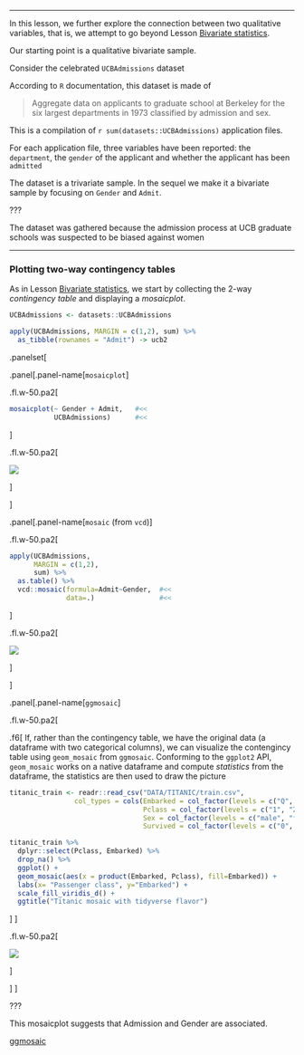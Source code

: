 
---

In this lesson, we further explore the connection between two qualitative variables, that is,
we attempt to go beyond Lesson [Bivariate statistics](#biv).

Our starting point is a qualitative
bivariate sample.

Consider the  celebrated `UCBAdmissions` dataset

According to `R` documentation,
this dataset is made of

> Aggregate data on applicants to graduate school at Berkeley for the six largest departments in 1973 classified by admission and sex.

This is a compilation of `r sum(datasets::UCBAdmissions)` application files.

For each application file,
three variables have been reported: the `department`, the `gender` of the applicant and whether
the applicant has been `admitted`

The dataset is a trivariate sample. In the sequel we make it
a bivariate sample by focusing on `Gender`  and `Admit`.

???

The dataset was gathered because
the admission process at UCB graduate schools was suspected to be biased against women


---

### Plotting two-way contingency tables

As in Lesson [Bivariate statistics](#biv), we start by collecting the 2-way _contingency table_ and
displaying a _mosaicplot_.

```r
UCBAdmissions <- datasets::UCBAdmissions

apply(UCBAdmissions, MARGIN = c(1,2), sum) %>%
  as_tibble(rownames = "Admit") -> ucb2
```

.panelset[

.panel[.panel-name[`mosaicplot`]

.fl.w-50.pa2[

```r
mosaicplot(~ Gender + Admit,   #<<
           UCBAdmissions)      #<<
```

]

.fl.w-50.pa2[

![](`r knitr::fig_chunk("mosaic1", "png")`)

]

]

.panel[.panel-name[`mosaic` (from `vcd`)]


.fl.w-50.pa2[

```r
apply(UCBAdmissions,
      MARGIN = c(1,2),
      sum) %>%
  as.table() %>%
  vcd::mosaic(formula=Admit~Gender,  #<<
              data=.)                #<<
```
]

.fl.w-50.pa2[

![](`r knitr::fig_chunk("mosaic2", "png")`)

]

]

.panel[.panel-name[`ggmosaic`]

.fl.w-50.pa2[

.f6[
If, rather than the contingency table,  we have the original data (a dataframe
with two categorical columns), we can visualize the contengincy table using
`geom_mosaic` from `ggmosaic`. Conforming to the `ggplot2` API, `geom_mosaic`
works on a native dataframe and compute _statistics_ from the dataframe, the
statistics are then used to draw the picture

```r
titanic_train <- readr::read_csv("DATA/TITANIC/train.csv",
                col_types = cols(Embarked = col_factor(levels = c("Q", "C", "S")),
                                 Pclass = col_factor(levels = c("1", "2", "3")),
                                 Sex = col_factor(levels = c("male", "female")),
                                 Survived = col_factor(levels = c("0", "1"))))
```

```r
titanic_train %>%
  dplyr::select(Pclass, Embarked) %>%
  drop_na() %>%
  ggplot() +
  geom_mosaic(aes(x = product(Embarked, Pclass), fill=Embarked)) +
  labs(x= "Passenger class", y="Embarked") +
  scale_fill_viridis_d() +
  ggtitle("Titanic mosaic with tidyverse flavor")
```
]
]

.fl.w-50.pa2[

![](`r knitr::fig_chunk("mosaic3", "png")`)

]

]
]

???


This mosaicplot suggests that Admission and Gender are associated.

[ggmosaic](https://cran.r-project.org/web/packages/ggmosaic/vignettes/ggmosaic.html)

